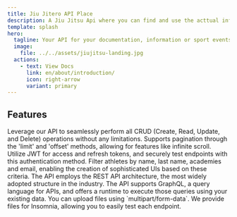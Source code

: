```yaml
---
title: Jiu Jitero API Place
description: A Jiu Jitsu Api where you can find and use the acttual information from athletes and academys.
template: splash
hero:
  tagline: Your API for your documentation, information or sport events website prototype!
  image:
    file: ../../assets/jiujitsu-landing.jpg
  actions:
    - text: View Docs
      link: en/about/introduction/
      icon: right-arrow
      variant: primary
---
```



## Features


<CardGrid stagger>
	<Card title="All CRUD Operations" icon="pencil">
		Leverage our API to seamlessly perform all CRUD (Create, Read, Update, and Delete) operations without any limitations.
	</Card>
	<Card title="Pagination" icon="document">
		Supports pagination through the 'limit' and 'offset' methods, allowing for features like infinite scroll.
	</Card>
	<Card title="Auth with JWT" icon="setting">
		Utilize JWT for access and refresh tokens, and securely test endpoints with this authentication method.
	</Card>
	<Card title="Filters" icon="magnifier">
		Filter athletes by name, last name, academies and email, enabling the creation of sophisticated UIs based on these criteria.
	</Card>
  <Card title="Rest API" icon="star">
		The API employs the REST API architecture, the most widely adopted structure in the industry.
	</Card>
  <Card title="GraphQL" icon="rocket">
		The API supports GraphQL, a query language for APIs, and offers a runtime to execute those queries using your existing data.
	</Card>
  <Card title="Files" icon="add-document">
		You can upload files using `multipart/form-data`.
	</Card>
  <Card title="Insomia" icon="random">
		We provide files for Insomnia, allowing you to easily test each endpoint.
	</Card>
</CardGrid>